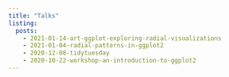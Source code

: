 ```yaml
---
title: "Talks"
listing:
  posts:
    - 2021-01-14-art-ggplot-exploring-radial-visualizations
    - 2021-01-04-radial-patterns-in-ggplot2
    - 2020-12-08-tidytuesday
    - 2020-10-22-workshop-an-introduction-to-ggplot2
---
```

